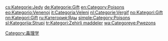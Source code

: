 {{Commonscat|Poisons}}

[[Category:毒理学|Category:毒理学]]

[[cs:Kategorie:Jedy|cs:Kategorie:Jedy]]
[[de:Kategorie:Gift|de:Kategorie:Gift]]
[[en:Category:Poisons|en:Category:Poisons]]
[[eo:Kategorio:Venenoj|eo:Kategorio:Venenoj]]
[[it:Categoria:Veleni|it:Categoria:Veleni]]
[[nl:Categorie:Vergif|nl:Categorie:Vergif]]
[[no:Kategori:Gift|no:Kategori:Gift]]
[[nn:Kategori:Gift|nn:Kategori:Gift]]
[[ru:Категория:Яды|ru:Категория:Яды]]
[[simple:Category:Poisons|simple:Category:Poisons]]
[[sl:Kategorija:Strupi|sl:Kategorija:Strupi]]
[[tr:Kategori:Zehirli_maddeler|tr:Kategori:Zehirli maddeler]]
[[wa:Categoreye:Pwezons|wa:Categoreye:Pwezons]]